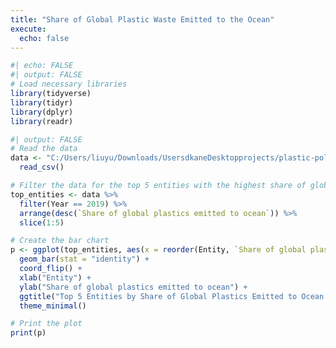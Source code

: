 ```yaml
---
title: "Share of Global Plastic Waste Emitted to the Ocean"
execute: 
  echo: false
---
```


```r
#| echo: FALSE
#| output: FALSE
# Load necessary libraries
library(tidyverse)
library(tidyr)
library(dplyr)
library(readr)
```

```r
#| output: FALSE
# Read the data
data <- "C:/Users/liuyu/Downloads/UsersdkaneDesktopprojects/plastic-pollution/2- share-of-global-plastic-waste-emitted-to-the-ocean.csv" |>
  read_csv()

# Filter the data for the top 5 entities with the highest share of global plastics emitted to ocean
top_entities <- data %>%
  filter(Year == 2019) %>%
  arrange(desc(`Share of global plastics emitted to ocean`)) %>%
  slice(1:5)
```

```r
# Create the bar chart
p <- ggplot(top_entities, aes(x = reorder(Entity, `Share of global plastics emitted to ocean`), y = `Share of global plastics emitted to ocean`, fill = Entity)) +
  geom_bar(stat = "identity") +
  coord_flip() +
  xlab("Entity") +
  ylab("Share of global plastics emitted to ocean") +
  ggtitle("Top 5 Entities by Share of Global Plastics Emitted to Ocean in 2019") +
  theme_minimal()
```

```r
# Print the plot
print(p)
```

